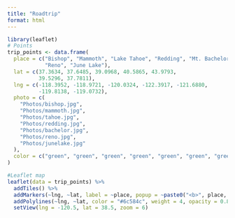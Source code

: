 ```yaml
---
title: "Roadtrip"
format: html
---
```



```r
library(leaflet)
# Points
trip_points <- data.frame(
  place = c("Bishop", "Mammoth", "Lake Tahoe", "Redding", "Mt. Bachelor", 
            "Reno", "June Lake"),
  lat = c(37.3634, 37.6485, 39.0968, 40.5865, 43.9793, 
          39.5296, 37.7811),
  lng = c(-118.3952, -118.9721, -120.0324, -122.3917, -121.6880, 
          -119.8138, -119.0732),
  photo = c(
    "Photos/bishop.jpg",
    "Photos/mammoth.jpg",
    "Photos/tahoe.jpg",
    "Photos/redding.jpg",
    "Photos/bachelor.jpg",
    "Photos/reno.jpg",
    "Photos/junelake.jpg"
  ),
  color = c("green", "green", "green", "green", "green", "green", "green")
)

#Leaflet map
leaflet(data = trip_points) %>%
  addTiles() %>%
  addMarkers(~lng, ~lat, label = ~place, popup = ~paste0("<b>", place, "</b><br><img src='", photo, "' width='200px'>")) %>%
  addPolylines(~lng, ~lat, color = "#6c584c", weight = 4, opacity = 0.8) %>%
  setView(lng = -120.5, lat = 38.5, zoom = 6)

```

